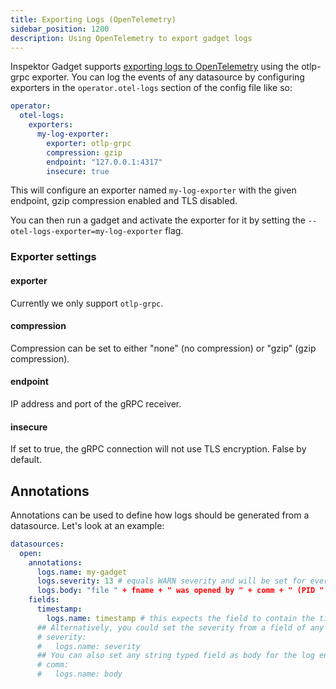 ```yaml
---
title: Exporting Logs (OpenTelemetry)
sidebar_position: 1200
description: Using OpenTelemetry to export gadget logs
---
```



Inspektor Gadget supports [exporting logs to OpenTelemetry](https://opentelemetry.io/docs/specs/otel/logs/) using the
otlp-grpc exporter. You can log the events of any datasource by configuring exporters in the `operator.otel-logs`
section of the config file like so:

```yaml
operator:
  otel-logs:
    exporters:
      my-log-exporter:
        exporter: otlp-grpc
        compression: gzip
        endpoint: "127.0.0.1:4317"
        insecure: true
```

This will configure an exporter named `my-log-exporter` with the given endpoint, gzip compression enabled and TLS
disabled.

You can then run a gadget and activate the exporter for it by setting the `--otel-logs-exporter=my-log-exporter` flag.

### Exporter settings

#### exporter

Currently we only support `otlp-grpc`.

#### compression

Compression can be set to either "none" (no compression) or "gzip" (gzip compression).

#### endpoint

IP address and port of the gRPC receiver.

#### insecure

If set to true, the gRPC connection will not use TLS encryption. False by default.

## Annotations

Annotations can be used to define how logs should be generated from a datasource. Let's look at an example:

```yaml
datasources:
  open:
    annotations:
      logs.name: my-gadget
      logs.severity: 13 # equals WARN severity and will be set for every event
      logs.body: "file " + fname + " was opened by " + comm + " (PID " + string(pid) + ")"
    fields:
      timestamp:
        logs.name: timestamp # this expects the field to contain the time in unix microseconds
      ## Alternatively, you could set the severity from a field of any int type like so:
      # severity:
      #   logs.name: severity
      ## You can also set any string typed field as body for the log entry
      # comm:
      #   logs.name: body
```